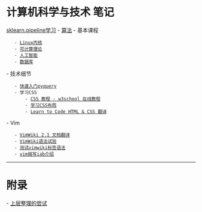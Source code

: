 = 计算机科学与技术 笔记 =

[[sklearn.pipeline学习]]
- [[算法]]
- 基本课程
    - [[Linux内核]]
    - [[可计算理论]]
    - [[人工智能]]
    - [[数据库]]
- 技术细节
    - [[快速入门pyquery]]
    - 学习CSS
        - [[http://www.w3school.com.cn/css/|CSS 教程 - w3school 在线教程]]
        - [[http://zh.learnlayout.com/|学习CSS布局]]
        - [[https://derobukal.gitbooks.io/learn-to-code-html-css/content/Lesson1.html|Learn to Code HTML & CSS 翻译]]
- Vim
    - [[VimWiki 2.1 文档翻译]]
    - [[VimWiki语法试验]]
    - [[测试vimwiki标签语法]]
    - [[https://blog.csdn.net/lalor/article/details/7288553|vim缩写iab介绍]]

----

= 附录 =
- [[上层整理的尝试]]
